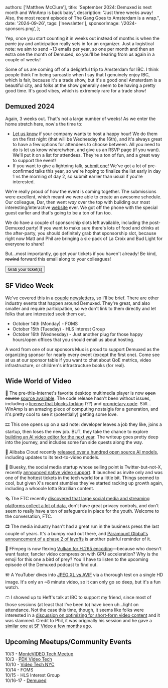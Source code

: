   authors: ['Matthew McClure'],
  title: 'September 2024: Demuxed is next month and WinAmp is back baby',
  description: "Just three weeks away! Also, the most recent episode of The Gang Goes to Amsterdam is a wrap.",
  date: '2024-09-26',
  tags: ['newsletter'],
  sponsorImage: '/2024-sponsors.png',
};


Yep, once you start counting it in weeks out instead of months is when the ~~panic~~ joy and anticipation really sets in for an organizer. Just a logistical note: we aim to send \~13 emails per year, so one per month and then an extra one the month of Demuxed, so you'll be hearing from us again in a couple of weeks\!

Some of us are coming off of a delightful trip to Amsterdam for IBC. I think people think I'm being sarcastic when I say that I genuinely enjoy IBC, which is fair, because it's a trade show, but it's a good one\! Amsterdam is a beautiful city, and folks at the show generally seem to be having a pretty good time. It's good vibes, which is extremely rare for a trade show\!

## Demuxed 2024

Again, 3 weeks out. That's not a large number of weeks\! As we enter the home stretch here, now's the time to:

- [Let us know](mailto:info@demuxed.com?subject=I%20want%20to%20host%20a%20happy%20hour!) if your company wants to host a happy hour\! We do them on the first night (that will be Wednesday the 16th), and it's always great to have a few options for attendees to choose between. All you need to do is let us know where/when, and give us an RSVP page (if you want). We'll put it on a list for attendees. They're a ton of fun, and a great way to support the event\!  
- If you want to give a lightning talk, [submit one](https://airtable.com/appypXZPhc5SGKKjd/shrTKXzwp30l1R4zm)\! We've got a lot of pre-confirmed talks this year, so we're hoping to finalize the list early in day 1 vs the morning of day 2, so submit earlier than usual if you're interested.

We're really proud of how the event is coming together. The submissions were excellent, which meant we were able to create an awesome schedule. Our colleague, Dar, then went *way* over the top with building our most interesting/interactive [website](https://2024.demuxed.com) ever. We got off the phone with the special guest earlier and that's going to be a ton of fun too.

We do have a couple of sponsorship slots left available, including the post-Demuxed party\! If you want to make sure there's lots of food and drinks at the after-party, you should definitely grab that sponsorship slot, because right now Matt and Phil are bringing a six-pack of La Croix and Bud Light for everyone to share\!

But…most importantly, go get your tickets if you haven't already\! Be kind, ~~rewind~~ forward this email along to your colleagues\!

<Link href="https://tickets.demuxed.com">
  <Button>Grab your ticket(s)</Button>
</Link>

## SF Video Week

We've covered this in a [couple](https://www.demuxed.com/posts/2024-07-newsletter) [newsletters](https://www.demuxed.com/posts/2024-08-newsletter), so I'll be brief. There are other industry events that happen around Demuxed. They're great, and also smaller and require participation, so we don't link to them directly and let folks that are interested seek them out.

- October 14th (Monday) \- FOMS  
- October 15th (Tuesday) \- HLS Interest Group  
- October 16th (Wednesday) \- Just another plug for those happy hours/open offices that you should email us about hosting.

<div className="px-8 py-2 border-dashed border-2 text-center text-sm">
  <span className="block italic">A word from one of our sponsors</span>
  <Link href="https://mux.com">Mux</Link> is proud to support Demuxed as the organizing sponsor for nearly every event (except the first one). Come see at us at our sponsor table if you want to chat about QoE metrics, video infrastructure, or children's infrastructure books (for real).
</div>

## Wide World of Video

🦙 The pre-this-Internet's favorite desktop multimedia player is now ~~open source~~ [source available](https://github.com/WinampDesktop/winamp). The code release hasn't been without issues, including a [license that blocks forking](https://github.com/WinampDesktop/winamp/issues/6) (??) and [proprietary code](https://github.com/WinampDesktop/winamp/issues/17). Still…WinAmp is an amazing piece of computing nostalgia for a generation, and it's pretty cool to see it (potentially) getting some love.

🎞️ This one opens up on a sad note: developer leaves a job they like, joins a startup, then loses the new job. BUT, they take the chance to explore [building an AI video editor for the next year](https://www.makeartwithpython.com/blog/a-year-of-showing-up/). The writeup goes pretty deep into the journey, and includes some fun side quests along the way.

🤖 Alibaba Cloud recently [released over a hundred open source AI models](https://siliconangle.com/2024/09/19/alibaba-releases-100-open-source-ai-models-open-source-new-text-video-generator/), including updates to its text-to-video models.

🦋 Bluesky, the social media startup whose selling point is Twitter-but-not-X, recently [announced native video support](https://techcrunch.com/2024/09/11/bluesky-catches-up-to-x-with-native-support-for-video/). It launched as invite only and was one of the hottest tickets in the tech world for a little bit. Things seemed to cool, but given X's recent stumbles they've started racking up growth again, including a whooole lotta Brazilian content.

🗞️ The FTC recently [discovered that large social media and streaming platforms collect a lot of data](https://www.ftc.gov/news-events/news/press-releases/2024/09/ftc-staff-report-finds-large-social-media-video-streaming-companies-have-engaged-vast-surveillance), don't have great privacy controls, and don't seem to really have a ton of safeguards in place for the youth. Welcome to the conversation, FTC.

📺 The media industry hasn't had a great run in the business press the last couple of years. It's a bumpy road out there, and [Paramount Global's announcement of a phase 2 of layoffs](https://variety.com/2024/tv/news/paramount-global-layoffs-phase-two-1236154272/) is another painful reminder of it.

🦅 FFmpeg is now flexing [Vulkan for H.265 encoding](https://www.phoronix.com/news/FFmpeg-Vulkan-Encode-H.265)—because who doesn't want faster, fancier video compression with GPU acceleration? Why is the emoji for this one a bird of prey? You'll have to listen to the upcoming episode of the Demuxed podcast to find out.

🪗 A YouTuber dives into [JPEG XL vs AVIF](https://www.youtube.com/watch?v=SzsM4HMKmEI) via a thorough test on a single HD image. It's only an \~8 minute video, so it can only go so deep, but it's a fun watch.

🩳 I showed up to Heff's talk at IBC to support my friend, since most of those sessions (at least that I've been to) have been uh…light on attendance. Not the case this time, though, it seems like folks were interested in a [discussion on optimizing for short-form video content](https://www.ibc.org/video/short-form-video-is-eating-the-world-so-how-do-you-optimise-for-it/11472.article) and it was slammed. Credit to Phil, it was originally his session and he gave a [similar one at SF Video a few months ago](https://youtu.be/IaJQsr0VEOU).

## Upcoming Meetups/Community Events

10/3 \- [MonteVIDEO Tech Meetup](https://www.meetup.com/montevideo-tech-meetup/events/302391330/)  
10/3 \- [PDX Video Tech](https://www.meetup.com/pdx-video-tech/events/303263033/)  
10/10 \- [Video Tech NYC](https://lu.ma/lup2pb9c)  
10/14 \- FOMS  
10/15 \- HLS Interest Group  
10/16-17 \- [Demuxed](https://2024.demuxed.com)
